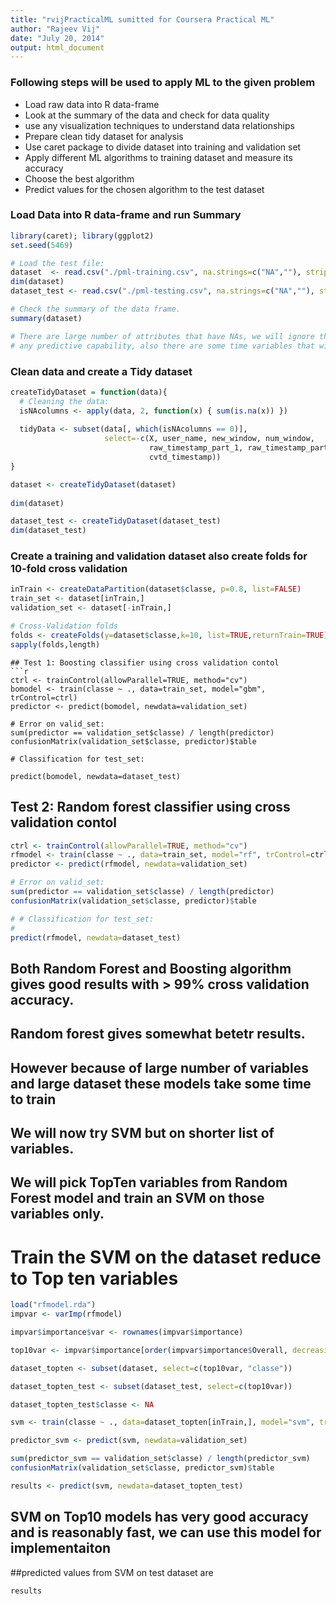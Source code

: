 ```yaml
---
title: "rvijPracticalML sumitted for Coursera Practical ML"
author: "Rajeev Vij"
date: "July 20, 2014"
output: html_document
---
```


### Following steps will be used to apply ML to the given problem
* Load raw data into R data-frame
* Look at the summary of the data and check for data quality
* use any visualization techniques to understand data relationships
* Prepare clean tidy dataset for analysis
* Use caret package to divide dataset into training and validation set
* Apply different ML algorithms to training dataset and measure its accuracy
* Choose the best algorithm 
* Predict values for the chosen algorithm to the test dataset

### Load Data into R data-frame and run Summary
```r
library(caret); library(ggplot2)
set.seed(5469)

# Load the test file:
dataset  <- read.csv("./pml-training.csv", na.strings=c("NA",""), strip.white=TRUE)
dim(dataset)
dataset_test <- read.csv("./pml-testing.csv", na.strings=c("NA",""), strip.white=T)

# Check the summary of the data frame.
summary(dataset)

# There are large number of attributes that have NAs, we will ignore those variable as they may not contribute to 
# any predictive capability, also there are some time variables that will not be used

```

### Clean data and create a Tidy dataset

```r
createTidyDataset = function(data){
  # Cleaning the data:
  isNAcolumns <- apply(data, 2, function(x) { sum(is.na(x)) })
  
  tidyData <- subset(data[, which(isNAcolumns == 0)], 
                     select=-c(X, user_name, new_window, num_window, 
                               raw_timestamp_part_1, raw_timestamp_part_2, 
                               cvtd_timestamp))
}

dataset <- createTidyDataset(dataset)
  
dim(dataset)

dataset_test <- createTidyDataset(dataset_test)
dim(dataset_test)
```

### Create a training and validation dataset also create folds for 10-fold cross validation

```r
inTrain <- createDataPartition(dataset$classe, p=0.8, list=FALSE)
train_set <- dataset[inTrain,]
validation_set <- dataset[-inTrain,]

# Cross-Validation folds 
folds <- createFolds(y=dataset$classe,k=10, list=TRUE,returnTrain=TRUE)
sapply(folds,length)
```

```
## Test 1: Boosting classifier using cross validation contol
```r
ctrl <- trainControl(allowParallel=TRUE, method="cv")
bomodel <- train(classe ~ ., data=train_set, model="gbm", trControl=ctrl)
predictor <- predict(bomodel, newdata=validation_set)

# Error on valid_set:
sum(predictor == validation_set$classe) / length(predictor)
confusionMatrix(validation_set$classe, predictor)$table

# Classification for test_set:

predict(bomodel, newdata=dataset_test)
```

## Test 2: Random forest classifier using cross validation contol
```r
ctrl <- trainControl(allowParallel=TRUE, method="cv")
rfmodel <- train(classe ~ ., data=train_set, model="rf", trControl=ctrl)
predictor <- predict(rfmodel, newdata=validation_set)

# Error on valid_set:
sum(predictor == validation_set$classe) / length(predictor)
confusionMatrix(validation_set$classe, predictor)$table

# # Classification for test_set:
# 
predict(rfmodel, newdata=dataset_test)
```

## Both Random Forest and Boosting algorithm gives good results with > 99% cross validation accuracy.
## Random forest gives somewhat betetr results.
## However because of large number of variables and large dataset these models take some time to train
## We will now try SVM but on shorter list of variables.
## We will pick TopTen variables from Random Forest model and train an SVM on those variables only.
# Train the SVM on the dataset reduce to Top ten variables
```r
load("rfmodel.rda")
impvar <- varImp(rfmodel)

impvar$importance$var <- rownames(impvar$importance)

top10var <- impvar$importance[order(impvar$importance$Overall, decreasing = TRUE),c("var")][1:10]

dataset_topten <- subset(dataset, select=c(top10var, "classe"))

dataset_topten_test <- subset(dataset_test, select=c(top10var))

dataset_topten_test$classe <- NA

svm <- train(classe ~ ., data=dataset_topten[inTrain,], model="svm", trControl=ctrl)

predictor_svm <- predict(svm, newdata=validation_set)

sum(predictor_svm == validation_set$classe) / length(predictor_svm)
confusionMatrix(validation_set$classe, predictor_svm)$table

results <- predict(svm, newdata=dataset_topten_test)
```

## SVM on Top10 models has very good accuracy and is reasonably fast, we can use this model for implementaiton
##predicted values from SVM on test dataset are
```r
results
```

